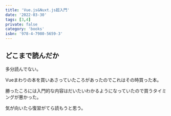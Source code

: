 ```yaml
---
title: 'Vue.js&Nuxt.js超入門'
date: '2022-03-30'
tags: [3,4]
private: false
category: 'books'
isbn: '978-4-7980-5659-3'
---
```


## どこまで読んだか
多分読んでない。

Vueまわりの本を買いあさっていたころがあったのでこれはその時買った本。

勝ったころには入門的な内容はだいたいわかるようになっていたので買うタイミングが悪かった。

気が向いたら復習がてら読もうと思う。
